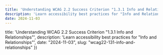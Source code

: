 ```yaml
---
title: 'Understanding WCAG 2.2 Success Criterion "1.3.1 Info and Relationships"'
description: 'Learn accessibility best practices for "Info and Relationships"'
date: 2024-11-03
---
```




  title: 'Understanding WCAG 2.2 Success Criterion "1.3.1 Info and Relationships"',
  description: 'Learn accessibility best practices for "Info and Relationships"',
  date: "2024-11-03",
  slug: "wcag22-131-info-and-relationships"
})

<Title title={metadata.title} date={metadata.date} />

This article provides an overview and personal insights on how to achieve ["1.3.1 Info and Relationships"](https://www.w3.org/TR/WCAG22/#info-and-relationships),
a Success Criterion included in the [Web Content Accessibility Guidelines (WCAG) 2.2](https://www.w3.org/TR/WCAG22/).
For precise details about the Success Criterion itself, please refer to the original document.

[Background on WCAG 2](https://www.w3.org/TR/WCAG22/#background-on-wcag-2)
> Web Content Accessibility Guidelines (WCAG) 2.2 defines how to make Web content more accessible to people with disabilities.
Accessibility involves a wide range of disabilities, including visual, auditory, physical, speech, cognitive, language, learning, and neurological disabilities

## What is Success Criterion "1.3.1 Info and Relationships"?
WCAG 2.2 Success Criterion **1.3.1 Info and Relationships** is a Level A success criterion
that emphasizes the importance of presenting content in a structured way so that its meaning and relationships are clear to all users, including those who rely on assistive technology.

This criterion focuses on ensuring that information is conveyed through semantic relationships, not just visual cues, so that it can be accurately interpreted by screen readers and other accessibility tools.

### Intent
The intent of this Success Criterion is  to ensure that content structure and relationships conveyed visually or audibly remain clear and accessible when the presentation format changes.

Information is structured and relationships are created using various visual and auditory cues. For visual representation, headings are often in a larger, bold font.
In auditory representation, a change in voice pitch or speech rate may be used to emphasize important information.

These structures and relationships should be clear and understandable for all users, no matter their sensory abilities.

It is strongly encouraged that information and relationships be programmatically determined.
If that's not possible, alternative text or other effective methods should be used to share the same information.

### Benefits
- This Success Criterion helps people with different disabilities by allowing user agents to adapt content according to the needs of individual users.
- Users who are blind (using a screen reader) and deaf-blind using braille (text) refreshable displays benefit when information conveyed through color is also available in text.

## How to test 1.3.1 Info and Relationships

### Automated Testing
Ensure that the following errors do not appear in [axe DevTools](https://docs.deque.com/devtools-for-web/4/en/devtools-extension) or [Accessibility Insights](https://accessibilityinsights.io/docs/web/overview/):

- [aria-hidden-body](https://dequeuniversity.com/rules/axe/4.10/aria-hidden-body?application=RuleDescription): Ensure aria-hidden="true" is not present on the document body.
- [aria-required-children](https://dequeuniversity.com/rules/axe/4.10/aria-required-children?application=RuleDescription): Ensure elements with an ARIA role that require child roles contain them.
- [aria-required-parent](https://dequeuniversity.com/rules/axe/4.10/aria-required-parent?application=RuleDescription): Ensure elements with an ARIA role that require parent roles are contained by them.
- [definition-list](https://dequeuniversity.com/rules/axe/4.10/definition-list?application=RuleDescription): Ensure `<dl>` elements are structured correctly.
- [dlitem](https://dequeuniversity.com/rules/axe/4.10/dlitem?application=RuleDescription): Ensure `<dt>` and `<dd>` elements are contained by a `<dl>`.
- [list](https://dequeuniversity.com/rules/axe/4.10/list?application=RuleDescription): Ensure that lists are structured correctly.
- [listitem](https://dequeuniversity.com/rules/axe/4.10/listitem?application=RuleDescription): Ensure `<li>` elements are used semantically.
- [td-headers-attr](https://dequeuniversity.com/rules/axe/4.10/td-headers-attr?application=RuleDescription): Ensure that each cell in a table that uses the headers attribute refers only to other cells in that table.
- [th-has-data-cells](https://dequeuniversity.com/rules/axe/4.10/th-has-data-cells?application=RuleDescription): Ensure that `<th>` elements and elements with `role=columnheader/rowheader` have data cells they describe.
- [p-as-heading](https://dequeuniversity.com/rules/axe/4.10/p-as-heading?application=RuleDescription): Ensure bold, italic text and font-size is not used to style `<p>` elements as a heading.
- [heading-order](https://dequeuniversity.com/rules/axe/4.8/heading-order): Ensure that the error "Heading levels should only increase by one" does not appear.
- [table-fake-caption](https://dequeuniversity.com/rules/axe/4.10/table-fake-caption?application=RuleDescription): Ensure that tables with a caption use the `<caption>` element.
- [td-has-header](https://dequeuniversity.com/rules/axe/4.10/td-has-header?application=RuleDescription): Ensure that each non-empty data cell in a `<table>` larger than 3 by 3 has one or more table headers.

**Note**: *Please refer to the official usage guides for more information on how to use these tools.*

### Manual Testing

**1. Ensure that headings (`<h1>` to `<h6>`) are used in a proper hierarchical order to maintain logical structure and accessibility.**

**Bad**
```html
<h1>Title 1</h1>
<h3>Title 3</h3>
<h2>Title 2</h2>
<h4>Title 4</h4>
```
**Good**
```html
<h1>Title 1</h1>
<p>Body 1</p>
<h2>Title 2</h2>
<p>Body 2</p>
<h3>Title 3</h3>
<p>Body 3</p>
```

**2. Ensure that appropriate HTML elements are used for tables and lists such as `<table>`, `<ul>`,`<ol>`.**

**Bad**
```html
<!--List-->
<div>
  * foo<br />
  * bar<br />
  * baz
</div>
<!--Table-->
<div>
  <div>Name: John Doe</div>
  <div>Position: Software Engineer</div>
</div>
```

**Good**
  ```html
<!--List-->
  <ul>
    <li>foo</li>
    <li>bar</li>
    <li>baz</li>
  </ul>
<!--Table-->
  <table>
    <thead>
      <tr>
        <td>Name</td>
        <td>Position</td>
      </tr>
    </thead>
    <tbody>
      <tr>
        <td>John Doe</td>
        <td>Software Engineer</td>
      </tr>
    </tbody>
  </table>
  ```


**3. Ensure that the correct HTML elements are used for different types of UI components:**
- Use `<button>` for clickable elements.
- Use `<a>` for links.
- ...

**Bad**
```tsx
// Button
<div onClick={handleClick}>Click me</div>
// Link
<div onClick={handleClick}>Go to Google</div>
```
**Good**
```tsx
// Button
<button onClick={handleClick}>Click me</button>
// Link
<a href="https://www.google.com">Go to Google</a>
```


**4. Ensure that the correct elements are used for text emphasis such as `<strong>`,`<em>`.**

**Bad**
```html
<div>
  <b>Important</b>
  <i>Italic</i>
</div>
```

`<b>` and `<i>`: These are visual-only tags that do not provide any semantic meaning to screen readers, so they are best reserved for purely decorative purposes rather than conveying importance or emphasis.

**Good**
```html
<div>
  <strong>Important</strong>
  <em>Italic</em>
</div>
```


**5. Ensure that appropriate HTML elements are used for form elements such as `<input>`, `<select>`, `<textarea>`, `<label>`, `<fieldset>`, `<legend>`, etc.**

**Bad**
```html
<div>
  <div>Username</div>
  <input type="text" />
  <div>Password</div>
  <input type="password" />
</div>
```
**Good**
```html
<form>
  <label for="username">Username</label>
  <input type="text" id="username" />
  <label for="password">Password</label>
  <input type="password" id="password" />
</form>
```

**6. Ensure that UI components are implemented using HTML semantic elements wherever possible.**
- Accordion/Disclosure: Use `<details>` element
- Dialog: Use the `<dialog>` element

**Bad**
```tsx
// Accordion
<div>
  <div onClick={handleClick}>Title</div>
  <div>Content</div>
</div>
// Dialog
<div>
  <div onClick={handleClick}>Open Dialog</div>
  <div>Dialog Content</div>
</div>
```
**Good**
```tsx
// Accordion
<details>
  <summary>Title</summary>
  <p>Content</p>
</details>
// Dialog
<dialog>
  <div>Dialog Content</div>
</dialog>
```

### Screen Reader
We can use **VoiceOver** to test the accessibility of our content. VoiceOver is a screen reader built into Apple products that reads aloud the content on the screen.

Please refer to the official usage guide: [VoiceOver User Guide](https://support.apple.com/guide/voiceover/welcome/mac)

**1. Ensure that the correct heading order can be verified using a screen reader.**
- Press the VoiceOver modifier key (Caps Lock or Control + Option) + U.
- From there, use the left and right arrow keys to navigate the different lists available in the rotor until you get to the `Headings`.
<Image src={voiceoverHeadingNavigation} alt="VoiceOver Heading Navigation" />

**2. Ensure that tables and lists are properly recognized by screen readers.**
- After turning on VoiceOver, navigate to the table or list by pressing the VoiceOver modifier key (Caps Lock or Control + Option) along with the left and right arrow keys.
<Image src={voiceoverTableAndListNavigation} alt="VoiceOver Table and List Navigation" />

**3. Ensure that form control elements are properly recognized by screen readers.**
- Press the VoiceOver modifier key (Caps Lock or Control + Option) + U.
- From there, use the left and right arrow keys to navigate the different lists available in the rotor until you get to the `Form Controls`.
<Image src={voiceoverFormControlsNavigation} alt="VoiceOver Form Controls Navigation" />

**4. Ensure that the relationships between related elements are conveyed properly to screen readers.**

Example: If a symbol like an asterisk (*) indicates a required field, make sure it is associated with the appropriate description text.

**Bad**

The asterisk in the form without description does not make sense what it intends.

```html
<form>
  <label for="email">
    Email address
    <span>*</span>
  </label>
  <input type="email" id="email" required />
  <!--...-->
</form>
```

<Image src={asteriskWithoutDescription} alt="Asterisk without description" />

**Good**

Associating the asterisk with the description by using `aria-labelledby` can indicate it is a required field.

```html
<p id="required-description">Fields marked with * are required.</p> // [!code focus]

<form>
  <label for="email">
    Email address
    <span aria-labelledby="required-description">*</span> // [!code focus]
  </label>
  <input type="email" id="email" required />
  <!--...-->
</form>
```

<Image src={asteriskWithDescription} alt="Asterisk with description" />

## Conclusion
- WCAG 2.2 Success Criterion 1.3.1 Info and Relationships (Level A) requires that content is structured clearly so all users, including those using assistive technology, can understand its meaning and relationships.
- This Success Criterion ensures that content structure and relationships are preserved and accessible, even when the presentation format changes.
- This success criterion can be verified through various testing methods: automated testing, manual testing, and screen reader testing (such as Mac’s VoiceOver).

## References
- [Web Content Accessibility Guidelines (WCAG) 2.2](https://www.w3.org/TR/WCAG22/)
- [Success Criterion 1.3.1 Info and Relationships](https://www.w3.org/TR/WCAG22/#info-and-relationships)
- [Understanding Success Criterion 1.3.1 Info and Relationships](https://www.w3.org/WAI/WCAG22/Understanding/info-and-relationships.html)
